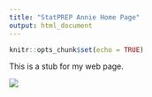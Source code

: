 ```yaml
---
title: "StatPREP Annie Home Page"
output: html_document
---
```


```r
knitr::opts_chunk$set(echo = TRUE)
```

This is a stub for my web page. 

![](images/thumbnail.png)